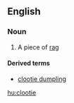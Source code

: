 ==English==

===Noun===
{{wikipedia}}
{{en-noun}}

#{{Scottish}} A piece of [[rag]]

====Derived terms====
*[[clootie dumpling]]

[[hu:clootie]]